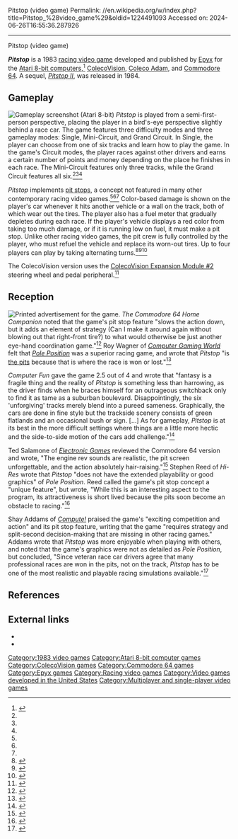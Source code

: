 Pitstop (video game)
Permalink: //en.wikipedia.org/w/index.php?title=Pitstop_%28video_game%29&oldid=1224491093
Accessed on: 2024-06-26T16:55:36.287926



------
Pitstop (video game)
{{Infobox video game
| collapsible = 
| state = 
| italic title = 
| title = Pitstop
| image = Pitstop video game coverart.jpg
| alt = 
| caption = Commodore 64 cover art
| developer = [[Epyx]]
| publisher = Epyx
| series = 
| engine = 
| platforms = [[Atari 8-bit]], [[Commodore 64]], [[ColecoVision]], [[Coleco Adam|Adam]]
| released = {{Video game release|WW|1983}}
| genre = [[Racing video game|Racing]]
| modes = [[Single-player video game|Single-player]]
| director = 
| producer = 
| designer = 
| programmer = 
| artist = 
| writer = 
| composer = 
}}

'''''Pitstop''''' is a 1983 [[racing video game]] developed and published by [[Epyx]] for the [[Atari 8-bit computers]],<ref>{{cite web|url= https://archive.org/stream/1984-02-anticmagazine/Antic_Vol_2-11_1984-02_Personal_Finance#page/n93/mode/1up|title=New Products|last=Morgan|first=Caitlyn|work=[[Antic (magazine)|Antic]]|date=February 1984|access-date=August 19, 2016|page=94}}</ref> [[ColecoVision]], [[Coleco Adam]], and [[Commodore 64]]. A sequel, ''[[Pitstop II]]'', was released in 1984.

==Gameplay==
[[File:Pitstop_(video_game)_Atari_8-bit_PAL_screenshot.png|thumb|left|Gameplay screenshot (Atari 8-bit)]]
''Pitstop'' is played from a semi-first-person perspective, placing the player in a bird's-eye perspective slightly behind a race car. The game features three difficulty modes and three gameplay modes: Single, Mini-Circuit, and Grand Circuit. In Single, the player can choose from one of six tracks and learn how to play the game. In the game's Circuit modes, the player races against other drivers and earns a certain number of points and money depending on the place he finishes in each race. The Mini-Circuit features only three tracks, while the Grand Circuit features all six.<ref name=AG64/><ref name=manual/><ref name=CC/>

''Pitstop'' implements [[pit stop]]s, a concept not featured in many other contemporary racing video games.<ref name=C64HC/><ref name=HiR/><ref name=Compute/> Color-based damage is shown on the player's car whenever it hits another vehicle or a wall on the track, both of which wear out the tires. The player also has a fuel meter that gradually depletes during each race. If the player's vehicle displays a red color from taking too much damage, or if it is running low on fuel, it must make a pit stop. Unlike other racing video games, the pit crew is fully controlled by the player, who must refuel the vehicle and replace its worn-out tires. Up to four players can play by taking alternating turns.<ref name=AG64>{{cite web|url=http://www.allgame.com/game.php?id=4378 |title=Pitstop – Overview (Commodore 64)|last=House|first=Matthew|work=AllGame|archive-url= https://web.archive.org/web/20141115152629/http://www.allgame.com/game.php?id=4378|archive-date=November 15, 2014|access-date=August 19, 2016}}</ref><ref name=manual>{{cite web|url=https://archive.org/stream/Pitstop_1983_Epyx#page/n0/mode/2up|title=Pitstop instruction manual|publisher=Epyx|year=1983|access-date=August 19, 2016}}</ref><ref name=CC>{{cite web|url= https://archive.org/stream/creativecomputing-1984-04/Creative_Computing_v10_n04_1984_Apr#page/n126/mode/1up |title=Pistop. Where Winning is the Pits|work=[[Creative Computing]]|date=April 1984|access-date=August 19, 2016|page=119}}</ref>

The ColecoVision version uses the [[ColecoVision#Expansion Modules and accessories|ColecoVision Expansion Module #2]] steering wheel and pedal peripheral.<ref name=AGC>{{cite web|url=http://www.allgame.com/game.php?id=23304 |title=Pitstop – Overview (Coleco)|last=Weiss|first=Brett Alan|work=AllGame|archive-url= https://web.archive.org/web/20141114223925/http://www.allgame.com/game.php?id=23304|archive-date=November 14, 2014|access-date=August 19, 2016}}</ref>

==Reception==
[[File:November 1983 Pitstop advertisement by Epyx.jpg|thumb|Printed advertisement for the game.]]
''The Commodore 64 Home Companion'' noted that the game's pit stop feature "slows the action down, but it adds an element of strategy (Can I make it around again without blowing out that right-front tire?) to what would otherwise be just another eye-hand coordination game."<ref name=C64HC>{{cite web|url=https://archive.org/stream/The_Commodore_64_Home_Companion#page/n172/mode/1up|title=Epyx Software|work=The Commodore 64 Home Companion|year=1984|access-date=August 19, 2016|page=171}}</ref> Roy Wagner of ''[[Computer Gaming World]]'' felt that ''[[Pole Position (video game)|Pole Position]]'' was a superior racing game, and wrote that ''Pitstop'' "is [[wikt:the pits|the pits]] because that is where the race is won or lost."<ref>{{cite magazine|url=http://www.cgwmuseum.org/galleries/index.php?year=1985&pub=2&id=24 |title=Get Your Engines Running|last=Wagner|first=Roy|date=November–December 1985|magazine=[[Computer Gaming World]]|access-date=August 24, 2016|page=21}}</ref>

''Computer Fun'' gave the game 2.5 out of 4 and wrote that "fantasy is a fragile thing and the reality of ''Pitstop'' is something less than harrowing, as the driver finds when he braces himself for an outrageous switchback only to find it as tame as a suburban boulevard. Disappointingly, the six 'unforgiving' tracks merely blend into a pureed sameness. Graphically, the cars are done in fine style but the trackside scenery consists of green flatlands and an occasional bush or sign. […] As for gameplay, ''Pitstop'' is at its best in the more difficult settings where things are a little more hectic and the side-to-side motion of the cars add challenge."<ref>{{cite web|url= http://www.atarimania.com/game-atari-400-800-xl-xe-pitstop_6892.html |title=Pitstop review|work=Computer Fun|date=May 1984|access-date=August 19, 2016}}</ref>

Ted Salamone of ''[[Electronic Games]]'' reviewed the Commodore 64 version and wrote, "The engine rev sounds are realistic, the pit screen unforgettable, and the action absolutely hair-raising."<ref name=EG>{{cite web|url= https://archive.org/stream/Electronic_Games_Volume_02_Number_14_1984-09_Reese_Communications_US#page/n37/mode/1up|title=Pitstop Stop|last=Salamone|first=Ted|work=[[Electronic Games]]|date=September 1984|access-date=August 19, 2016|page=39}}</ref> Stephen Reed of ''Hi-Res'' wrote that ''Pitstop'' "does not have the extended playability or good graphics" of ''Pole Position''. Reed called the game's pit stop concept a "unique feature", but wrote, "While this is an interesting aspect to the program, its attractiveness is short lived because the pits soon become an obstacle to racing."<ref name=HiR>{{cite web|url= https://archive.org/stream/Hi-Res_Magazine_Issue4/Hi-Res_Magazine_Issue3#page/n67/mode/2up/search/Pitstop|title=Pitstop|last=Reed|first=Stephen|work=Hi-Res|date=May 1984|access-date=August 19, 2016|pages=67{{ndash}}68}}</ref>

Shay Addams of ''[[Compute!]]'' praised the game's "exciting competition and action" and its pit stop feature, writing that the game "requires strategy and split-second decision-making that are missing in other racing games." Addams wrote that ''Pitstop'' was more enjoyable when playing with others, and noted that the game's graphics were not as detailed as ''Pole Position'', but concluded, "Since veteran race car drivers agree that many professional races are won in the pits, not on the track, ''Pitstop'' has to be one of the most realistic and playable racing simulations available."<ref name=Compute>{{cite web|url= https://archive.org/stream/1984-05-compute-magazine/Compute_Issue_048_1984_May#page/n122/mode/1up|title=Pitstop review|last=Addams|first=Shay|work=[[Compute!]]|date=May 1984|access-date=August 19, 2016|page=123 {{ndash}}124}}</ref>

==References==
{{reflist}}

==External links==
*{{lemon64 game|name=Pitstop|id=1947}}
*{{atarimania|id=3987}}

[[Category:1983 video games]]
[[Category:Atari 8-bit computer games]]
[[Category:ColecoVision games]]
[[Category:Commodore 64 games]]
[[Category:Epyx games]]
[[Category:Racing video games]]
[[Category:Video games developed in the United States]]
[[Category:Multiplayer and single-player video games]]